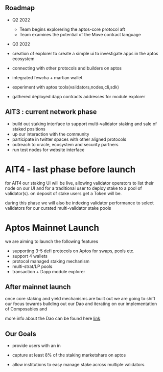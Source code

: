 ## Roadmap
- Q2 2022
    - Team begins explorering the aptos-core protocol aft
    - Team examines the potential of the Move contract language
    
- Q3 2022
 - creation of explorer to create a simple ui to investigate apps in the aptos ecosystem
 - connecting with other protocols and builders on aptos
 - integrated fewcha + martian wallet
 - experiment with aptos tools(validators,nodes,cli,sdk)
 - gathered deployed dapp contracts addresses for module explorer

## AIT3 : current network phase
  - build out staking interface to support multi-validator staking and sale of staked positions
  - up our interaction with the community
  - participate in twitter spaces with other aligned protocols
  - outreach to oracle, ecosystem and security partners
  - run test nodes for website interface 

# AIT4 - last phase before launch
for AIT4 our staking UI will be live, allowing validator operators to list their node on our UI
 and for a traditional user to deploy stake to a pool of validator(s). on deposit of stake users get a Token
  will be.

during this phase we will also be indexing validator performance to select validators for our curated multi-validator stake pools

 # Aptos Mainnet Launch
we are aiming to launch the following features
- supporting 3-5 defi protocols on Aptos for swaps, pools etc.
- support 4 wallets 
- protocol managed staking mechanism
- multi-strat/LP pools
- transaction + Dapp module explorer


## After mainnet launch
once core staking and yield mechanisms are built out we are going to shift our focus towards building out our Dao and iterating on our implementation of Composables and 

more info about the Dao can be found here [link]("/dao")

## Our Goals
  - provide users with an in

  - capture at least 8% of the staking marketshare on aptos
  - allow institutions to easy manage stake across multiple validators
